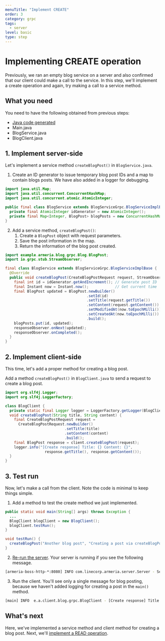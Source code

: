 ```yaml
---
menuTitle: "Implement CREATE"
order: 3
category: grpc
tags:
  - server
level: basic
type: step
---
```


# Implementing CREATE operation

Previously, we ran an empty blog service on a server and also confirmed that our client could make a call to the service. In this step, we'll implement a create operation and again, try making a call to a service method.

<TutorialSteps current={3} />

## What you need

You need to have the following obtained from previous steps:

- [Java code generated](/tutorials/grpc/blog/define-service#compile-proto-file)
- Main.java
- BlogService.java
- BlogClient.java

## 1. Implement server-side

Let's implement a service method `createBlogPost()` in `BlogService.java`.

1. Create an ID generator to issue temporary blog post IDs and a map to contain blogs posts. We have also added in a logger for debugging.
  ```java filename=BlogService.java
  import java.util.Map;
  import java.util.concurrent.ConcurrentHashMap;
  import java.util.concurrent.atomic.AtomicInteger;

  public final class BlogService extends BlogServiceGrpc.BlogServiceImplBase {
    private final AtomicInteger idGenerator = new AtomicInteger();
    private final Map<Integer, BlogPost> blogPosts = new ConcurrentHashMap<>();
  }
  ```
2. Add a service method, `createBlogPost()`:
    1. Create a `BlogPost` object with request parameters.
    2. Save the post information in the map.
    3. Return the information of the blog post created.
  ```java filename=BlogService.java
  import example.armeria.blog.grpc.Blog.BlogPost;
  import io.grpc.stub.StreamObserver;
  
  final class BlogService extends BlogServiceGrpc.BlogServiceImplBase {
    @Override
    public void createBlogPost(CreateBlogPostRequest request, StreamObserver<BlogPost> responseObserver) {
      final int id = idGenerator.getAndIncrement(); // Generate post ID
      final Instant now = Instant.now();            // Get current time
      final BlogPost updated = BlogPost.newBuilder()
                                       .setId(id)
                                       .setTitle(request.getTitle())
                                       .setContent(request.getContent())
                                       .setModifiedAt(now.toEpochMilli())
                                       .setCreatedAt(now.toEpochMilli())
                                       .build();
      blogPosts.put(id, updated);
      responseObserver.onNext(updated);
      responseObserver.onCompleted();
    }
  }
  ```

## 2. Implement client-side

This time, let's add a proper method for creating a blog post.

Add a method `createBlogPost()` in `BlogClient.java` to send a request to create a blog post.
  ```java filename=BlogClient.java
  import org.slf4j.Logger;
  import org.slf4j.LoggerFactory;

  class BlogClient {
    private static final Logger logger = LoggerFactory.getLogger(BlogClient.class);
    void createBlogPost(String title, String content) {
      final CreateBlogPostRequest request = 
        CreateBlogPostRequest.newBuilder()
                             .setTitle(title)
                             .setContent(content)
                             .build();
      final BlogPost response = client.createBlogPost(request);
      logger.info("[Create response] Title: {} Content: {}",
                    response.getTitle(), response.getContent());
    }
  }
  ```

## 3. Test run

Now, let's make a call from the client. Note the code is minimal to keep things simple.

1. Add a method to test the create method we just implemented.
  ```java filename=BlogClient.java
  public static void main(String[] args) throws Exception {
    ...
    BlogClient blogClient = new BlogClient();
    blogClient.testRun();
  }

  void testRun() {
    createBlogPost("Another blog post", "Creating a post via createBlogPost().");
  }
  ```
2. [Re-run the server](/tutorials/grpc/blog/run-service#3-serve-the-service). Your server is running if you see the following message.
  ```bash
  [armeria-boss-http-*:8080] INFO com.linecorp.armeria.server.Server - Serving HTTP at /[0:0:0:0:0:0:0:0]:8080 - http://127.0.0.1:8080/
  ```
3. Run the client. You'll see only a single message for blog posting, because we haven't added logging for creating a post in the `main()` method.
  ```bash
  [main] INFO  e.a.client.blog.grpc.BlogClient - [Create response] Title: Another blog post Content: Creating a post via createBlogPost().
  ```

## What's next

Here, we've implemented a service method and client method for creating a blog post. Next, we'll [implement a READ operation](/tutorials/grpc/blog/implement-read).

<TutorialSteps current={3} />
